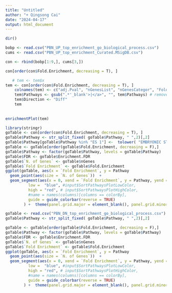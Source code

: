 ```yaml
---
title: "Untitled"
author: "+ Qingsong Cai"
date: "2024-04-17"
output: html_document
---
```


```r
dir()

bobp <- read.csv("PBN_UP_top_enrichment_go_biological_process.csv")
cums <- read.csv("PBN_UP_top_enrichment_Curated.MSigDB.csv")

con <- rbind(bobp[1:9,], cums[3,])

con[order(con$Fold.Enrichment, decreasing = T), ]
```
```r

   # tem <- tem$x
tem <- con[order(con$Fold.Enrichment, decreasing = T), ]
    colnames(tem) <- c("adj.Pval", "nGenesList", "nGenesCategor", "Fold", "Pathways", "URL", "Genes")
    tem$Pathways <- gsub(".*'_blank'>|</a>", "", tem$Pathways) # remove URL
    tem$Direction <- "Diff"
    tem
    
    
enrichmentPlot(tem)
```




```r
library(stringr)
goTable <- con[order(con$Fold.Enrichment, decreasing = T), ]
goTable$Pathway <- str_split_fixed( goTable$Pathway, " ",2)[,2]
goTable$Pathway[goTable$Pathway %in% "ES 1"] <-  tolower( "EMBRYONIC STEM CELL")
goTable <- goTable[order(goTable$Fold.Enrichment, decreasing = F),]
goTable$Pathway <- factor(goTable$Pathway, levels = goTable$Pathway)
goTable$FDR <- goTable$Enrichment.FDR
goTable$`N. of Genes` <- goTable$nGenes
goTable$`Fold Enrichment` <- goTable$Fold.Enrichment
ggplot(goTable, aes(x = `Fold Enrichment`, y = Pathway                                    , color = -log10(FDR) )) +
  geom_point(aes(size = `N. of Genes`))  + 
  geom_segment(aes(x = 0, xend = `Fold Enrichment`, y = Pathway, yend = Pathway )) + scale_color_continuous(
          low =  "blue", #input$SortPathwaysPlotLowColor,
          high = "red", # input$SortPathwaysPlotHighColor,
          #name = names(columns)[columns == colorBy],
          guide = guide_colorbar(reverse = TRUE)
        ) +  theme(panel.grid.major = element_blank(), panel.grid.minor = element_blank()) + theme(axis.title.y = element_blank())
```

```r
goTable <- read.csv("PBN_DN_top_enrichment_go_biological_process.csv")
goTable$Pathway <- str_split_fixed( goTable$Pathway, " ",2)[,2]

goTable <- goTable[order(goTable$Fold.Enrichment, decreasing = F),]
goTable$Pathway <- factor(goTable$Pathway, levels = goTable$Pathway)
goTable$FDR <- goTable$Enrichment.FDR
goTable$`N. of Genes` <- goTable$nGenes
goTable$`Fold Enrichment` <- goTable$Fold.Enrichment
ggplot(goTable, aes(x = `Fold Enrichment`, y = Pathway                                    , color = -log10(FDR) )) +
  geom_point(aes(size = `N. of Genes`))  + 
  geom_segment(aes(x = 0, xend = `Fold Enrichment`, y = Pathway, yend = Pathway )) + scale_color_continuous(
          low =  "blue", #input$SortPathwaysPlotLowColor,
          high = "red", # input$SortPathwaysPlotHighColor,
          #name = names(columns)[columns == colorBy],
          guide = guide_colorbar(reverse = TRUE)
        ) +  theme(panel.grid.major = element_blank(), panel.grid.minor = element_blank()) + theme(axis.title.y = element_blank())
```



